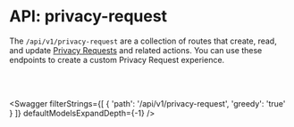 

# API: privacy-request

The `/api/v1/privacy-request` are a collection of routes that create, read, and update [Privacy Requests](/docs/docs/tutorials/privacy-requests-fundamentals) and related actions. You can use these endpoints to create a custom Privacy Request experience.  

<br></br>

<Swagger 
    filterStrings={[
        {
            'path': '/api/v1/privacy-request',
            'greedy': 'true'
        }
    ]} 
    defaultModelsExpandDepth={-1}
/>
